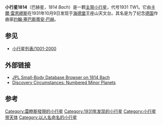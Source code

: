 {{Infobox planet 
| width = 25em 
| bgcolour = #FFFFC0 
| name = Bach
| discovery = yes 
| discovery_ref = 
| discoverer = [[卡爾·雷恩繆斯|卡爾·雷恩繆斯]]
| discovery_site = [[海德堡王座山天文台|海德堡王座山天文台]]
| discovered = 1931年10月9日
| designations = yes
| mp_name = 1814
| alt_names ={{Mp|1931 TW|1}};{{Mp|1941 SK|2}}<br/>{{Mp|1961 TN|1}};1961 VF 
| named_after = [[约翰·塞巴斯蒂安·巴赫|约翰·塞巴斯蒂安·巴赫]]
| mp_category = 
| orbit_ref = <ref>[http://ssd.jpl.nasa.gov/sbdb.cgi?sstr=1814+Bach  JPL Small-Body Database Browser - 1814 Bach]</ref>
| epoch = 2455800.5 [[Julian_day|JD]]（2011-Aug-27.0）
| aphelion = 2.5177916 [[天文单位|AU]]
| perihelion = 1.9351468 AU
| semimajor = 2.2264692 AU
| eccentricity = 0.1308450 
| period = 1213.4543777 [[day|d]] (3.32[[Julian_year_(astronomy)|a]])
| avg_speed = 
| inclination =4.34726°
| asc_node = 20.34489° 	
| mean_anomaly =324.37805[[角度|°]]
| arg_peri = 
| satellites = 
| physical_characteristics = yes 
| dimensions = 
| mass = 
| density = 
| surface_grav = 
| escape_velocity = 
| sidereal_day = 
| axial_tilt = 
| pole_ecliptic_lat = 
| pole_ecliptic_lon = 
| albedo = 
| temperatures= 
| temp_name1 = 
| mean_temp_1 = 
| max_temp_1 = 
| temp_name2 = 
| max_temp_2 = 
| spectral_type = 
| abs_magnitude = 13.1
}}
'''小行星1814'''（巴赫星，''1814 Bach''）是一颗[[小行星帶|主带小行星]]，代号1931 TW1。它由[[卡爾·雷恩繆斯|卡爾·雷恩繆斯]]在1931年10月9日发现于[[海德堡|海德堡]]王座山天文台。其名是为了纪念[[德国|德国]]作曲家[[约翰·塞巴斯蒂安·巴赫|约翰·塞巴斯蒂安·巴赫]]。

==参见==
* [[小行星列表/1001-2000|小行星列表/1001-2000]]

== 外部链接 ==
*[http://ssd.jpl.nasa.gov/sbdb.cgi?sstr=1814+Bach JPL Small-Body Database Browser on 1814 Bach] {{Wayback|url=http://ssd.jpl.nasa.gov/sbdb.cgi?sstr=1814+Bach |date=20170224022624 }}
* [http://cfa-www.harvard.edu/iau/lists/NumberedMPs.txt Discovery Circumstances: Numbered Minor Planets] {{Wayback|url=http://cfa-www.harvard.edu/iau/lists/NumberedMPs.txt |date=20080517010638 }}

== 参考 ==
{{Reflist}}

{{Minor Planet Number|[[小行星1813|1813 Imhotep]]|[[小行星1815|1815 Beethoven]]}}

[[Category:雷睦斯發現的小行星|Category:雷睦斯發現的小行星]]
[[Category:1931年发现的小行星|Category:1931年发现的小行星]]
[[Category:小行星带天体|Category:小行星带天体]]
[[Category:以人名命名的小行星|Category:以人名命名的小行星]]

{{Beltasteroid-stub}}